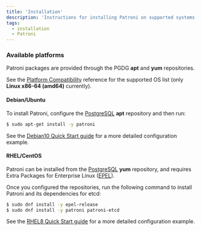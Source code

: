 ```yaml
---
title: 'Installation'
description: 'Instructions for installing Patroni on supported systems'
tags:
  - installation
  - Patroni
---
```


### Available platforms

Patroni packages are provided through the PGDG **apt** and **yum** repositories.

See the [Platform Compatibility](https://www.enterprisedb.com/resources/platform-compatibility#epas) reference for the supported OS list (only **Linux x86-64 (amd64)** currently).

#### Debian/Ubuntu

To install Patroni, configure the [PostgreSQL](https://www.postgresql.org/download/linux/ubuntu/) **apt** repository and then run:

```bash
$ sudo apt-get install -y patroni
```

See the [Debian10 Quick Start guide](04-debian10_quick_start/#Patroni) for a more detailed configuration example.

#### RHEL/CentOS

Patroni can be installed from the [PostgreSQL](https://yum.postgresql.org/) **yum** repository, and requires Extra Packages for Enterprise Linux ([EPEL](https://fedoraproject.org/wiki/EPEL)).

Once you configured the repositories, run the following command to install Patroni and its dependencies for etcd:

```bash
$ sudo dnf install -y epel-release
$ sudo dnf install -y patroni patroni-etcd
```

See the [RHEL8 Quick Start guide](03-rhel8_quick_start/#Patroni) for a more detailed configuration example.
